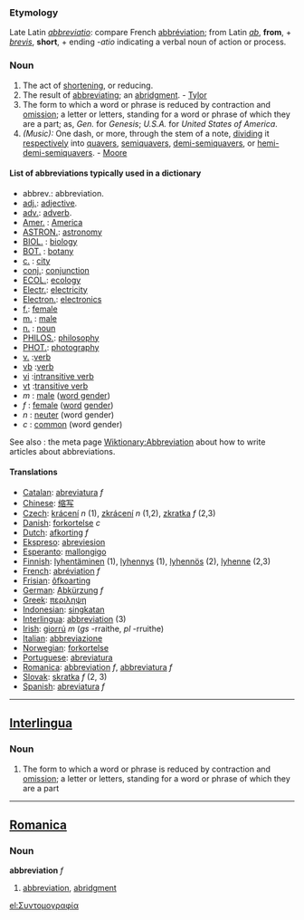 === Etymology ===
Late Latin ''[[abbreviatio]]'': compare French [[abbréviation]]; from Latin ''[[ab]]'', '''from''', + ''[[brevis]]'', '''short''', + ending ''-atio'' indicating a verbal noun of action or process.

=== Noun ===
#The act of [[shortening]], or reducing.
#The result of [[abbreviating]]; an [[abridgment]]. - [[Tylor]]
#The form to which a word or phrase is reduced by contraction and [[omission]]; a letter or letters, standing for a word or phrase of which they are a part; as, ''Gen.'' for ''Genesis''; ''U.S.A.'' for ''United States of America''.
#''(Music):'' One dash, or more, through the stem of a note, [[dividing]] it [[respectively]] into [[quavers]], [[semiquavers]], [[demi-semiquavers]], or [[hemi-demi-semiquavers]]. - [[Moore]]

==== List of abbreviations typically used in a dictionary ====

*abbrev.: abbreviation.
*[[adj.]]: [[adjective]].
*[[adv.]]: [[adverb]].
*[[Amer.]] : [[w:america|America]]
*[[ASTRON.]]: [[w:astronomy|astronomy]]
*[[BIOL.]] : [[w:biology|biology]]
*[[BOT.]] : [[w:botany|botany]]
*[[c.]] : [[city]]
*[[conj.]]: [[conjunction]]
*[[ECOL.]]: [[w:ecology|ecology]]
*[[Electr.]]: [[w:electricity|electricity]]
*[[Electron.]]: [[w:electronics|electronics]]
*[[f.]]: [[female]]
*[[m.]] : [[male]]
*[[n.]] : [[noun]]
*[[PHILOS.]]: [[w:philosophy|philosophy]]
*[[PHOT.]]: [[w:photography|photography]]
*[[v.]] :[[verb]]
*[[vb]] :[[verb]]
*[[vi]] :[[intransitive verb]]
*[[vt]] :[[transitive verb]]
*''m'' : [[male]] ([[word gender]])
*''f'' : [[female]] ([[word]] [[gender]])
*''n'' : [[neuter]] (word gender)
*''c'' : [[common]] (word gender)

See also : the meta page [[Wiktionary:Abbreviation]] about how to write articles about abbreviations.

==== Translations ====
*[[Catalan]]: [[abreviatura]] ''f''
*[[Chinese]]: [[缩写]]
*[[Czech]]: [[krácení]] ''n'' (1), [[zkrácení]] ''n'' (1,2), [[zkratka]] ''f'' (2,3)
*[[Danish]]: [[forkortelse]] ''c''
*[[Dutch]]: [[afkorting]] ''f''
*[[Ekspreso]]: [[abreviesion]]
*[[Esperanto]]: [[mallongigo]]
*[[Finnish]]: [[lyhentäminen]] (1), [[lyhennys]] (1), [[lyhennös]] (2), [[lyhenne]] (2,3)
*[[French]]: [[abréviation]] ''f''
*[[Frisian]]: [[ôfkoarting]]
*[[German]]: [[Abkürzung]] ''f''
*[[Greek]]: [[περιληψη]]
*[[Indonesian]]: [[singkat]]an
*[[Interlingua]]: [[abbreviation]] (3)
*[[Irish]]: [[giorrú]] ''m'' (''gs'' -rraithe, ''pl'' -rruithe)
*[[Italian]]: [[abbreviazione]]
*[[Norwegian]]: [[forkortelse]]
*[[Portuguese]]: [[abreviatura]]
*[[Romanica]]: [[abbreviation]] ''f'', [[abbreviatura]] ''f''
*[[Slovak]]: [[skratka]]  ''f''  (2, 3)
*[[Spanish]]: [[abreviatura]] ''f''

----

== [[Interlingua]] ==
=== Noun ===
#The form to which a word or phrase is reduced by contraction and [[omission]]; a letter or letters, standing for a word or phrase of which they are a part
----

==[[Romanica]]==
===Noun===
<b>abbreviation</b> ''f''
#[[abbreviation]], [[abridgment]]

[[el:Συντομογραφία]]